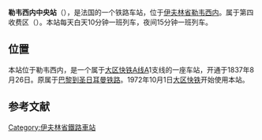 {{unreferenced|time=2016-11-05T09:03:47+00:00}}

{{Infobox station
| name          =<!-- 注释出：[[File:RATP.svg|32x32px]] -->勒韦西内中央站<br>{{lang|fr|Gare du Vésinet-Centre}} 
| type          = [[法国铁路|法国铁路]]
| image = Le Vésinet-Centre Gare.jpg
|image_caption = 车站站舍
| address       = {{FRA}}[[伊夫林省|伊夫林省]][[勒韦西内|勒韦西内]]
| latd          = 48
| latm          = 53
| lats          = 25
| latNS         = N
| longd         = 2
| longm         = 08
| longs         = 04
| longEW        = E
| operator = <!-- 注释出：[[File:RATP.svg|32x32px]] -->
| coordinates_display = yes
| iso_region    = FR
| line          = 
* [[大区快铁A线|大区快铁A线]]
| platform      = 2
| tracks        = 2
| elevation = 
| opened        = 1837年8月26日
| rebuilt =
| status = 使用中
| closed        = 
| passengers= 
| pass_year= 
| station_type = 客运车站
| connections = 
* [[RATP公交路网|巴黎城市公共交通]]
* [[file:Paris_Noctilien_logo.svg|51x51px]]
| route_map =
| map_locator   = 
| note =
}}

'''勒韦西内中央站'''（{{lang-fr|Gare du Vésinet-Centre}}），是法国的一个铁路车站，位于[[伊夫林省|伊夫林省]][[勒韦西内|勒韦西内]]。属于第四收费区（{{lang-fr|Zone 4}}）。本站每天白天10分钟一班列车，夜间15分钟一班列车。

==位置==
本站位于勒韦西内，是一个属于[[大区快铁A线|大区快铁A线]]A1支线的一座车站，开通于1837年8月26日。原属于[[巴黎到圣日耳曼铁路|巴黎到圣日耳曼铁路]]。1972年10月1日[[大区快铁|大区快铁]]开始使用本站。

== 参考文献 ==
{{Reflist}}

{{RER A}}
[[Category:伊夫林省鐵路車站|Category:伊夫林省鐵路車站]]